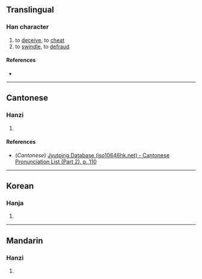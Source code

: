 {{character info/new}}
==Translingual==

===Han character===
{{Han char|rn=61|rad=心|as=14|sn=17|four=|canj=PGCC|ids=⿰忄赫}}

# to [[deceive]], to [[cheat]]
# to [[swindle]], to [[defraud]]

====References====
* {{Han ref|kx=0406.230|dkj=11362|dj=0747.200|hdz=42364.070|uh=61D7|ud=25047}}

----

==Cantonese==

===Hanzi===
{{yue-hanzi|jyut=[[haa3]]|y=ha3}}

# {{rfdef|yue|sort=心14}}

====References====
* (''Cantonese'') [http://www.iso10646hk.net/jp/document/download.jsp Jyutping Database (iso10646hk.net) - Cantonese Pronunciation List (Part 2), p. 110]

----

==Korean==

===Hanja===
{{ko-hanja|hangeul=하|eumhun=|rv=ha|mr=ha|y=ha}}

# {{rfdef|ko|sort=心14}}

----

==Mandarin==

===Hanzi===
{{cmn-hanzi|pin=[[xià]] ([[xia4]])|wg=hsia<sup>4</sup>}}

# {{rfdef|cmn|sort=心14}}